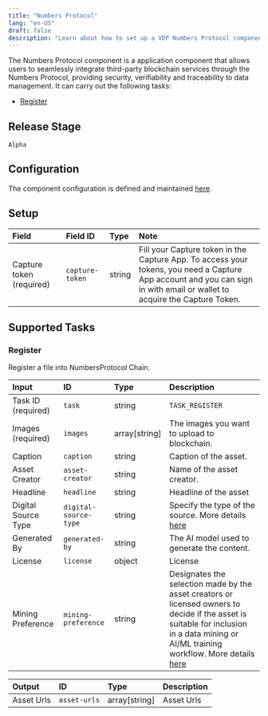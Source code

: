 ```yaml
---
title: "Numbers Protocol"
lang: "en-US"
draft: false
description: "Learn about how to set up a VDP Numbers Protocol component https://github.com/instill-ai/instill-core"
---
```


The Numbers Protocol component is a application component that allows users to seamlessly integrate third-party blockchain services through the Numbers Protocol, providing security, verifiability and traceability to data management.
It can carry out the following tasks:

- [Register](#register)

## Release Stage

`Alpha`

## Configuration

The component configuration is defined and maintained [here](https://github.com/instill-ai/component/blob/main/application/numbers/v0/config/definition.json).

## Setup

| Field | Field ID | Type | Note |
| :--- | :--- | :--- | :--- |
| Capture token (required) | `capture-token` | string | Fill your Capture token in the Capture App. To access your tokens, you need a Capture App account and you can sign in with email or wallet to acquire the Capture Token. |

## Supported Tasks

### Register

Register a file into NumbersProtocol Chain.

| Input | ID | Type | Description |
| :--- | :--- | :--- | :--- |
| Task ID (required) | `task` | string | `TASK_REGISTER` |
| Images (required) | `images` | array[string] | The images you want to upload to blockchain. |
| Caption | `caption` | string | Caption of the asset. |
| Asset Creator | `asset-creator` | string | Name of the asset creator. |
| Headline | `headline` | string | Headline of the asset |
| Digital Source Type | `digital-source-type` | string | Specify the type of the source. More details <a href="https://docs.numbersprotocol.io/introduction/numbers-protocol/defining-web3-assets/assettree/digitalsourcetype">here</a> |
| Generated By | `generated-by` | string | The AI model used to generate the content. |
| License | `license` | object | License |
| Mining Preference | `mining-preference` | string | Designates the selection made by the asset creators or licensed owners to decide if the asset is suitable for inclusion in a data mining or AI/ML training workflow. More details <a href="https://docs.numbersprotocol.io/introduction/numbers-protocol/defining-web3-assets/assettree/miningpreference">here</a> |

| Output | ID | Type | Description |
| :--- | :--- | :--- | :--- |
| Asset Urls | `asset-urls` | array[string] | Asset Urls |
